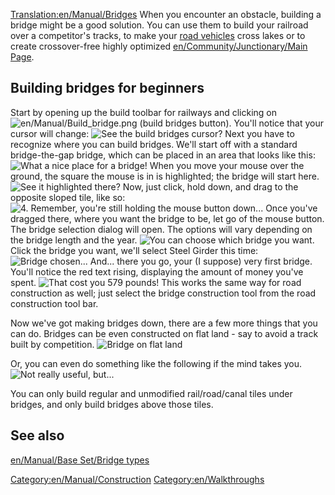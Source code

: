 [[Translation:en/Manual/Bridges]]
{{en/Manual/Tutorial/Navigation}}
When you encounter an obstacle, building a bridge might be a good solution. You can use them to build your railroad over a competitor's tracks, to make your [[en/Manual/Road vehicles|road vehicles]] cross lakes or to create crossover-free highly optimized [[en/Community/Junctionary/Main Page]].

==Building bridges for beginners==
Start by opening up the build toolbar for railways and clicking on [[File:en/Manual/Build bridge.png]] (build bridges button). You'll notice that your cursor will change:
[[File:en/Ottdbridge1.png|none|frame|See the build bridges cursor?]]
Next you have to recognize where you can build bridges. We'll start off with a standard bridge-the-gap bridge, which can be placed in an area that looks like this:
[[File:en/Ottdbridge1.6.png|none|frame|What a nice place for a bridge!]]
When you move your mouse over the ground, the square the mouse is in is highlighted; the bridge will start here.
[[File:en/Ottdbridge2.png|none|frame|See it highlighted there?]]
Now, just click, hold down, and drag to the opposite sloped tile, like so:
[[File:en/Ottdbridge3.png|none|frame|4. Remember, you're still holding the mouse button down...]]
Once you've dragged there, where you want the bridge to be, let go of the mouse button. The bridge selection dialog will open. The options will vary depending on the bridge length and the year.
[[File:en/Ottdbridge4.png|center|frame|You can choose which bridge you want.]]
Click the bridge you want, we'll select Steel Girder this time:
[[File:en/Ottdbridge5.png|none|frame|Bridge chosen...]]
And... there you go, your (I suppose) very first bridge. You'll notice the red text rising, displaying the amount of money you've spent.
[[File:en/Ottdbridge6.png|none|frame|That cost you 579 pounds!]]
This works the same way for road construction as well; just select the bridge construction tool from the road construction tool bar.

Now we've got making bridges down, there are a few more things that you can do. Bridges can be even constructed on flat land - say to avoid a track built by competition.
[[File:en/Ottdbridge11.png|none|frame|Bridge on flat land]]

Or, you can even do something like the following if the mind takes you.
[[File:en/Ottdbridge9.png|none|frame|Not really useful, but...]]

You can only build regular and unmodified rail/road/canal tiles under bridges, and only build bridges above those tiles.

== See also ==
[[en/Manual/Base Set/Bridge types]]

[[Category:en/Manual/Construction]]
[[Category:en/Walkthroughs]]